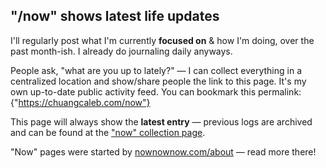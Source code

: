 
## "/now" shows latest life updates

I'll regularly post what I'm currently **focused on** & how I'm doing, over
the past month-ish. I already do journaling daily anyways.

People ask, "what are you up to lately?" — I can collect everything in a
centralized location and show/share people the link to this page. It's my
own up-to-date public activity feed. You can bookmark this permalink: <AccentA href='https://chuangcaleb.com/now' >{"https://chuangcaleb.com/now"}</AccentA>

This page will always show the **latest entry** — previous logs are archived
and can be found at the ["now" collection page](/note/now).

"Now" pages were started by [nownownow.com/about](https://nownownow.com/about) — read more there!